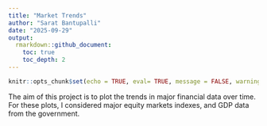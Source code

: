 ```yaml
---
title: "Market Trends"
author: "Sarat Bantupalli"
date: "2025-09-29"
output: 
  rmarkdown::github_document: 
    toc: true
    toc_depth: 2
---
```


```r
knitr::opts_chunk$set(echo = TRUE, eval= TRUE, message = FALSE, warning = FALSE)
```


The aim of this project is to plot the trends in major financial data over time. For these plots, I considered major equity markets indexes, and GDP data from the government.